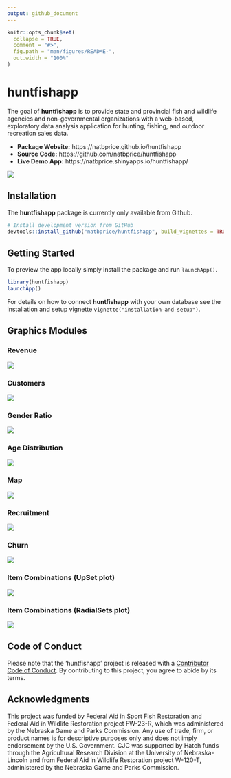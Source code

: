 ```yaml
---
output: github_document
---
```


<!-- README.md is generated from README.Rmd. Please edit that file -->

```r
knitr::opts_chunk$set(
  collapse = TRUE,
  comment = "#>",
  fig.path = "man/figures/README-",
  out.width = "100%"
)
```
# huntfishapp

<!-- badges: start -->
<!-- badges: end -->

The goal of **huntfishapp** is to provide state and provincial fish and wildlife agencies and non-governmental organizations with a web-based, exploratory data analysis application for hunting, fishing, and outdoor recreation sales data.

* **Package Website:** https://natbprice.github.io/huntfishapp
* **Source Code:** https://github.com/natbprice/huntfishapp
* **Live Demo App:** https://natbprice.shinyapps.io/huntfishapp/

<img src="man/figures/app_screenshot.png" align="center" />

## Installation

The **huntfishapp** package is currently only available from Github.

```r
# Install development version from GitHub
devtools::install_github("natbprice/huntfishapp", build_vignettes = TRUE)
```

## Getting Started

To preview the app locally simply install the package and run `launchApp()`.

```r
library(huntfishapp)
launchApp()
```

For details on how to connect **huntfishapp** with your own database see the installation and setup vignette `vignette("installation-and-setup")`.

## Graphics Modules

### Revenue
<img src="man/figures/revenue.png" align="center" />

### Customers
<img src="man/figures/customers.png" align="center" />

### Gender Ratio
<img src="man/figures/gender.png" align="center" />

### Age Distribution
<img src="man/figures/age.png" align="center" />

### Map
<img src="man/figures/map.png" align="center" />

### Recruitment
<img src="man/figures/recruitment.png" align="center" />

### Churn
<img src="man/figures/churn.png" align="center" />

### Item Combinations (UpSet plot)
<img src="man/figures/upset.png" align="center" />

### Item Combinations (RadialSets plot)
<img src="man/figures/radialsets.png" align="center" />

## Code of Conduct

Please note that the 'huntfishapp' project is released with a
[Contributor Code of Conduct](.github/CODE_OF_CONDUCT.md).
By contributing to this project, you agree to abide by its terms.

## Acknowledgments

This project was funded by Federal Aid in Sport Fish Restoration and Federal Aid in Wildlife Restoration project FW-23-R, which was administered by the Nebraska Game and Parks Commission. Any use of trade, firm, or product names is for descriptive purposes only and does not imply endorsement by the U.S. Government. CJC was supported by Hatch funds through the Agricultural Research Division at the University of Nebraska-Lincoln and from Federal Aid in Wildlife Restoration project W-120-T, administered by the Nebraska Game and Parks Commission. 
